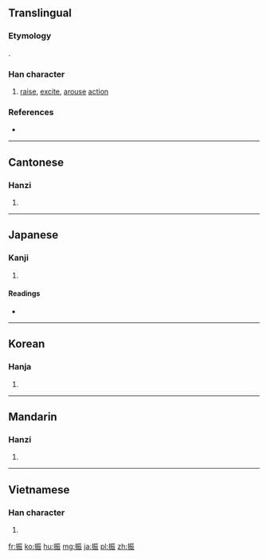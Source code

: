 ==Translingual==

===Etymology===
{{Han compound|手|辰|ls=psc|c1=s|c2=p}}.

===Han character===
{{Han char|rn=64|rad=手|as=07|sn=10|four=5103<sub>2</sub>|canj=手一一女 (QMMV)|ids=⿰[[扌]][[辰]]}}

# [[raise]], [[excite]], [[arouse]] [[action]]

===References===
* {{Han ref|kx=0431.280|dkj=12093|dj=0780.340|hdz=31879.010|uh=632F|ud=25391|bh=AEB6|bd=44726}}

----

==Cantonese==

===Hanzi===
{{yue-hanzi|jyut=[[zan3]]|y=jan3}}

# {{defn|lang=yue|sort=手07}}

----

==Japanese==

===Kanji===
{{ja-kanji|grade=c|rs=手07}}

# {{defn|lang=ja|sort=手07}}

====Readings====
* {{ja-readings|goon=[[しん]] (shin)|kanon=[[しん]] (shin)|kun=[[ふる]] (furu), [[ふるう]] (furuu), [[ふり]] (furi)}}

----

==Korean==

===Hanja===
{{ko-hanja|hangeul=진|eumhun=|rv=jin|mr=chin|y=cin}}

# {{defn|lang=ko|sort=手07}}

----

==Mandarin==

===Hanzi===
{{cmn-hanzi|pin=[[zhèn]] ([[zhen4]])|wg=chen<sup>4</sup>}}

# {{defn|lang=cmn|sort=手07}}

----

==Vietnamese==

===Han character===
{{vi-hantu|[[chấn]], [[trung]]|rs=手07}}

# {{defn|lang=vi|sort=手07}}

[[fr:振]]
[[ko:振]]
[[hu:振]]
[[mg:振]]
[[ja:振]]
[[pl:振]]
[[zh:振]]